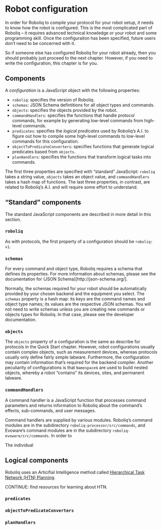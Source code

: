 # Robot configuration

In order for Roboliq to compile your protocol for your robot setup, it needs to know how the robot is configured.  This is the most complicated part of Roboliq -- it requires advanced technical knowledge or your robot and some programming skill.  Once the configuraiton has been specified, future users don't need to be concerned with it.

So if someone else has configured Roboliq for your robot already, then you should probably just proceed to the next chapter.
However, if you need to write the configuration, this chapter is for you.

## Components

A *configuration* is a JavaScript object with the following properties:

* `roboliq`: specifies the version of Roboliq.
* `schemas`: JSON Schema defintitions for all object types and commands.
* `objects`: specifies the objects provided by the robot.
* `commandHandlers`: specifies the functions that handle protocol commands, for example by generating low-level commands from high-level commands.
* `predicates`:  specifies the *logical predicates* used by Roboliq's A.I. to figure out how to compile some high-level commands to low-level commands for this configuration.
* `objectToPredicateConverters`: specifies functions that generate logical predicates based from `objects`.
* `planHandlers`: specifies the functions that transform logical tasks into commands.

The first three properties are specified with "standard" JavaScript: `roboliq` takes a string value, `objects` takes an object value, and `commandHandlers` takes a hash map of functions.
The last three properties, in contrast, are related to Roboliq's A.I. and will require some effort to understand.

## "Standard" components

The standard JavaScript components are described in more detail in this section.

### `roboliq`

As with protocols, the first property of a configuration should be `roboliq: v1`.

### `schemas`

For every command and object type, Roboliq requires a schema that defines its properties.  For more information about schemas, please see the documentation for (JSON Schema)[http://json-schema.org/].

Normally, the schemas required for your robot should be automatically provided by your chosen backend and the equipment you select.  The `schemas` property is a hash map: its keys are the command names and object type names; its values are the respective JSON schemas. You will not need to write schemas unless you are creating new commands or objects types for Roboliq.  In that case, please see the developer documentation.


### `objects`

The `objects` property of a configuration is the same as describe for protocols in the Quick Start chapter.  However, robot configurations usually contain complex objects, such as measurement devices, whereas protocols usually only define fairly simple labware.
Furthermore, the configuration may contain information that's required for the backend compiler.  Another peculiarity of configurations is that `Namespace`s are used to build nested objects, whereby a robot "contains" its devices, sites, and permanent labware.

### `commandHandlers`

A command handler is a JavaScript function that processes command parameters and returns information to Roboliq about the command's effects, sub-commands, and user messages.

Command handlers are supplied by various modules.  Roboliq's command modules are in the subdirectory `roboliq-processor/src/commands`, and Evoware's command modules are in the subdirectory `roboliq-evoware/src/commands`.  In order to 

The individual 

## Logical components

Roboliq uses an Articifial Intelligence method called [Hierarchical Task Network (HTN) Planning](https://en.wikipedia.org/wiki/Hierarchical_task_network).

CONTINUE: find resources for learning about HTN.

### `predicates`

### `objectToPredicateConverters`

### `planHandlers`
